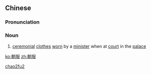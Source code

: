 ==Chinese==
{{zh-forms}}

===Pronunciation===
{{zh-pron
|m=cháofú
|c=ciu4 fuk6
|h=pfs=chhèu-fu̍k
|cat=n
}}

===Noun===
{{zh-noun}}

# {{lb|zh|archaic}} [[ceremonial]] [[clothes]] [[worn]] by a [[minister]] when at [[court]] in the [[palace]]

[[Category:Mandarin archaic terms|chao2fu2]]

[[ko:朝服]]
[[zh:朝服]]